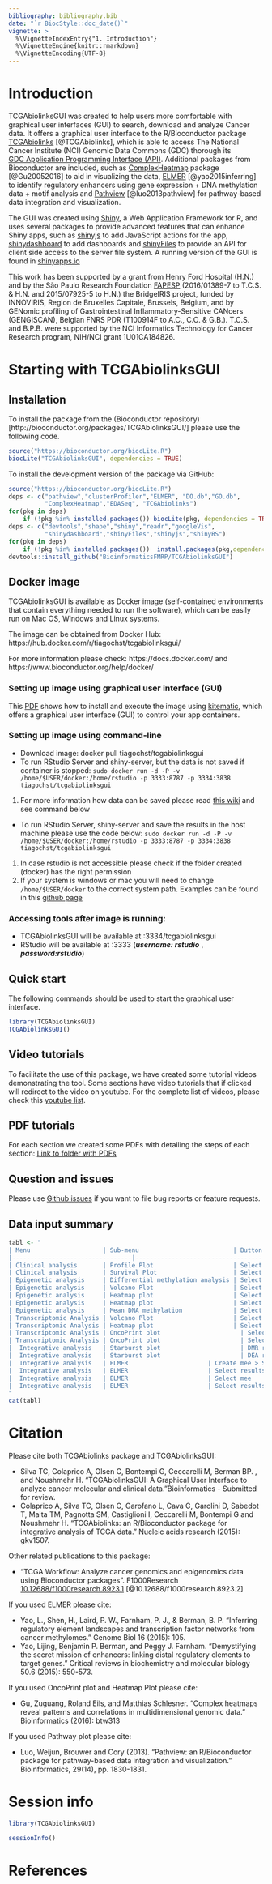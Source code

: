 ```yaml
---
bibliography: bibliography.bib
date: "`r BiocStyle::doc_date()`"
vignette: >
  %\VignetteIndexEntry{"1. Introduction"}
  %\VignetteEngine{knitr::rmarkdown}
  %\VignetteEncoding{UTF-8}
---
```


# Introduction


TCGAbiolinksGUI was created to help users more comfortable with graphical user interfaces (GUI) to search, download and analyze Cancer data. 
It offers a graphical user interface to the R/Bioconductor package [TCGAbiolinks](http://bioconductor.org/packages/TCGAbiolinks/) [@TCGAbiolinks], which is able to access The National Cancer Institute (NCI) Genomic Data Commons (GDC) thorough its  
[GDC Application Programming Interface (API)](https://gdc.cancer.gov/developers/gdc-application-programming-interface-api).
Additional packages from Bioconductor are included, such as [ComplexHeatmap](http://bioconductor.org/packages/ComplexHeatmap/) package [@Gu20052016] to aid in visualizing the data, 
[ELMER](http://bioconductor.org/packages/ELMER/) [@yao2015inferring] to identify regulatory enhancers using gene expression + DNA methylation data + motif analysis and 
[Pathview](http://bioconductor.org/packages/pathview/) [@luo2013pathview] for pathway-based data integration and visualization.

The GUI was created using [Shiny](https://shiny.rstudio.com/), a Web Application Framework for R, and uses
several packages to provide advanced features that can enhance Shiny apps, such as [shinyjs](https://github.com/daattali/shinyjs) to add JavaScript actions for the app,
[shinydashboard](https://github.com/rstudio/shinydashboard) to add dashboards and [shinyFiles](https://github.com/thomasp85/shinyFiles) to provide an API for client side access to the server file system. 
A running version of the GUI is found in [shinyapps.io](https://tcgabiolinksgui.shinyapps.io/demo/)

This work has been supported by a grant from Henry Ford Hospital (H.N.) and by the São Paulo Research Foundation [FAPESP](http://www.fapesp.br/) (2016/01389-7 to T.C.S. & H.N. and 2015/07925-5 to H.N.) the BridgeIRIS project, funded by INNOVIRIS, Region de Bruxelles Capitale, Brussels, Belgium, and by GENomic profiling of Gastrointestinal Inflammatory-Sensitive CANcers (GENGISCAN), Belgian FNRS PDR (T100914F to A.C., C.O. & G.B.). T.C.S. and B.P.B. were supported by the NCI Informatics Technology for Cancer Research program, NIH/NCI grant 1U01CA184826.

# Starting with TCGAbiolinksGUI 

## Installation 

To install the package from the (Bioconductor repository)[http://bioconductor.org/packages/TCGAbiolinksGUI/] please use the following
code. 

```r
source("https://bioconductor.org/biocLite.R")
biocLite("TCGAbiolinksGUI", dependencies = TRUE)
```

To install the development version of the package via GitHub:

```r
source("https://bioconductor.org/biocLite.R")
deps <- c("pathview","clusterProfiler","ELMER", "DO.db","GO.db",
          "ComplexHeatmap","EDASeq", "TCGAbiolinks")
for(pkg in deps)  
    if (!pkg %in% installed.packages()) biocLite(pkg, dependencies = TRUE)
deps <- c("devtools","shape","shiny","readr","googleVis",
          "shinydashboard","shinyFiles","shinyjs","shinyBS")
for(pkg in deps)  
    if (!pkg %in% installed.packages())  install.packages(pkg,dependencies = TRUE)
devtools::install_github("BioinformaticsFMRP/TCGAbiolinksGUI")
```

## Docker image

TCGAbiolinksGUI is available as Docker image (self-contained environments that contain everything needed to run the software), 
which can be easily run on Mac OS, Windows and Linux systems. 

The image can be obtained from Docker Hub: https://hub.docker.com/r/tiagochst/tcgabiolinksgui/

For more information please check: https://docs.docker.com/ and https://www.bioconductor.org/help/docker/

### Setting up image using graphical user interface (GUI) 

This [PDF](https://drive.google.com/open?id=0B0-8N2fjttG-QXp5LVlPQnVQejg) 
shows how to install and execute the image using [kitematic](https://kitematic.com/), which
offers a  graphical user interface (GUI) to control your app containers.

### Setting up image using command-line 

- Download image: docker pull tiagochst/tcgabiolinksgui
- To run RStudio Server and shiny-server, but the data is not saved if container is stopped: 
`sudo docker run -d -P -v /home/$USER/docker:/home/rstudio -p 3333:8787 -p 3334:3838 tiagochst/tcgabiolinksgui`
1. For more information how data can be saved please read [this wiki](https://github.com/rocker-org/rocker/wiki/How-to-save-data) and see command below 

- To run RStudio Server, shiny-server and save the results in the host machine please use the code below: 
`sudo docker run -d -P -v /home/$USER/docker:/home/rstudio -p 3333:8787 -p 3334:3838 tiagochst/tcgabiolinksgui`
 1. In case rstudio is not accessible please check if the folder created (docker) has the right permission
 2. If your system is windows or mac you will need to change  `/home/$USER/docker` 
 to the correct system path. Examples can be found in this [github page](https://github.com/rocker-org/rocker/wiki/Sharing-files-with-host-machine)

### Accessing tools after image is running:

- TCGAbiolinksGUI will be available at <your local IP>:3334/tcgabiolinksgui
- RStudio will be available at <your local IP>:3333 (***username: rstudio*** , ***password:rstudio***)

## Quick start

The following commands should be used to start the graphical user interface.

```r
library(TCGAbiolinksGUI)
TCGAbiolinksGUI()
```


## Video tutorials

To facilitate the use of this package, we have created some tutorial videos demonstrating the tool.
Some sections have video tutorials that if clicked will redirect to the video on youtube.
For the complete list of videos, please check this [youtube list](https://www.youtube.com/playlist?list=PLoDzAKMJh15m40f7OqOLAW0nJwkVStJIJ).

## PDF tutorials

For each section we created some PDFs with detailing the steps of each section: 
[Link to folder with PDFs](https://drive.google.com/drive/folders/0B0-8N2fjttG-Q25ldVVmUTVOTk0?usp=sharing)

## Question and issues
Please use [Github issues](https://github.com/BioinformaticsFMRP/TCGAbiolinksGUI/issues) if you want to file bug reports or feature requests.

## Data input summary
```r
tabl <- "  
| Menu                    | Sub-menu                          | Button             | Data input  |
|---------------------------------|-----------------------------------|------------------------------------|-----------------------------------------------------------------------------------------------------------------------|
| Clinical analysis       | Profile Plot                      | Select file        | A table with at least two categorical columns  |
| Clinical analysis       | Survival Plot                     | Select file        | A table with at least the following columns: days_to_death, days_to_last_followup and one column with a group |
| Epigenetic analysis     | Differential methylation analysis | Select data (.rda) | A summarizedExperiment object |
| Epigenetic analysis     | Volcano Plot                      | Select results     | A csv file with the following pattern: DMR_results_GroupCol_group1_group2_pcut_1e-30_meancut_0.55.csv  (Where GroupCol, group1, group2 are the names of the columns selected in the  DMR steps. |
| Epigenetic analysis     | Heatmap plot                      | Select file        | A summarizedExperiment object  |
| Epigenetic analysis     | Heatmap plot                      | Select results     | Same as Epigenetic analysis >Volcano Plot > Select results |
| Epigenetic analysis     | Mean DNA methylation              | Select file        | A summarizedExperiment object |
| Transcriptomic Analysis | Volcano Plot                      | Select results     | A csv file with the following pattern: DEA_results_GroupCol_group1_group2_pcut_1e-30_meancut_0.55.csv (Where GroupCol, group1, group2 are the names of the columns selected in the DEA steps. |
| Transcriptomic Analysis | Heatmap plot                      | Select file        | A summarizedExperiment object  |
| Transcriptomic Analysis | OncoPrint plot                      | Select MAF file        | A MAF file (columns needed: Hugo_Symbol,Tumor_Sample_Barcode,Variant_Type) |   |
| Transcriptomic Analysis | OncoPrint plot                      | Select Annotation file        | A file with at least the following columns: bcr_patient_barcode  |    |
|  Integrative analysis   | Starburst plot                      | DMR result        | A csv file with the following pattern: DMR_results_GroupCol_group1_group2_pcut_1e-30_meancut_0.55.csv (Where GroupCol, group1, group2 are the names of the columns selected in the DMR steps.  |
|  Integrative analysis   | Starburst plot                      | DEA result        | A csv file with the following pattern: DEA_results_GroupCol_group1_group2_pcut_1e-30_meancut_0.55.csv (Where GroupCol, group1, group2 are the names of the columns selected in the DEA steps.  |
|  Integrative analysis   | ELMER                      | Create mee > Select DNA methylation object         | An rda file with a summarized Experiment object |   
|  Integrative analysis   | ELMER                      | Select results > Select expression object         |  An rda file with the RNAseq data frame |   
|  Integrative analysis   | ELMER                      | Select mee         | An rda file with a mee object |   
|  Integrative analysis   | ELMER                      | Select results         | An rda file with the results of the ELMER analysis |   
"
cat(tabl) 
```
# Citation

Please cite both TCGAbiolinks package and TCGAbiolinksGUI: 

* Silva TC, Colaprico A, Olsen C, Bontempi G, Ceccarelli M, Berman BP. , and Noushmehr H. "TCGAbiolinksGUI: A Graphical User Interface to analyze cancer molecular and clinical data."Bioinformatics -  Submitted for review.
* Colaprico A, Silva TC, Olsen C, Garofano L, Cava C, Garolini D, Sabedot T, Malta TM, Pagnotta SM, Castiglioni I, Ceccarelli M, Bontempi G and Noushmehr H. "TCGAbiolinks: an R/Bioconductor package for integrative analysis of TCGA data." Nucleic acids research (2015): gkv1507.

Other related publications to this package:

* "TCGA Workflow: Analyze cancer genomics and epigenomics data using Bioconductor packages". F1000Research [10.12688/f1000research.8923.1](http://dx.doi.org/doi:10.12688/f1000research.8923.1) [@10.12688/f1000research.8923.2]

If you used ELMER please cite:

* Yao, L., Shen, H., Laird, P. W., Farnham, P. J., & Berman, B. P. "Inferring regulatory element landscapes and transcription factor networks from cancer methylomes." Genome Biol 16 (2015): 105.
* Yao, Lijing, Benjamin P. Berman, and Peggy J. Farnham. "Demystifying the secret mission of enhancers: linking distal regulatory elements to target genes." Critical reviews in biochemistry and molecular biology 50.6 (2015): 550-573.

If you used OncoPrint plot and Heatmap Plot please cite:

* Gu, Zuguang, Roland Eils, and Matthias Schlesner. "Complex heatmaps reveal patterns and correlations in multidimensional genomic data." Bioinformatics (2016): btw313

If you used Pathway plot please cite:

* Luo, Weijun, Brouwer and Cory (2013). “Pathview: an R/Bioconductor package for pathway-based data integration and visualization.” Bioinformatics, 29(14), pp. 1830-1831.

# Session info
```r
library(TCGAbiolinksGUI)
```
```r
sessionInfo()
```

# References
